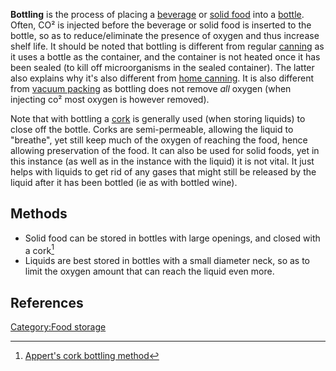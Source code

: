 '''Bottling''' is the process of placing a [[beverage]] or [[solid food]] into a [[bottle]]. Often, CO² is injected before the beverage or solid food is inserted to the bottle, so as to reduce/eliminate the presence of oxygen and thus increase shelf life. It should be noted that bottling is different from regular [[canning]] as it uses a bottle as the container, and the container is not heated once it has been sealed (to kill off microorganisms in the sealed container). The latter also explains why it's also different from [[home canning]]. It is also different from [[vacuum packing]] as bottling does not remove ''all'' oxygen (when injecting co² most oxygen is however removed).  

Note that with bottling a [[cork]] is generally used (when storing liquids) to close off the bottle. Corks are semi-permeable, allowing the liquid to "breathe", yet still keep much of the oxygen of reaching the food, hence allowing preservation of the food. It can also be used for solid foods, yet in this instance (as well as in the instance with the liquid) it is not vital. It just helps with liquids to get rid of any gases that might still be released by the liquid after it has been bottled (ie as with bottled wine). 

==Methods==
* Solid food can be stored in bottles with large openings, and closed with a cork<ref>[http://en.wikipedia.org/wiki/Nicolas_Appert Appert's cork bottling method]</ref>
* Liquids are best stored in bottles with a small diameter neck, so as to limit the oxygen amount that can reach the liquid even more.

==References==
{{reflist}}

[[Category:Food storage]]